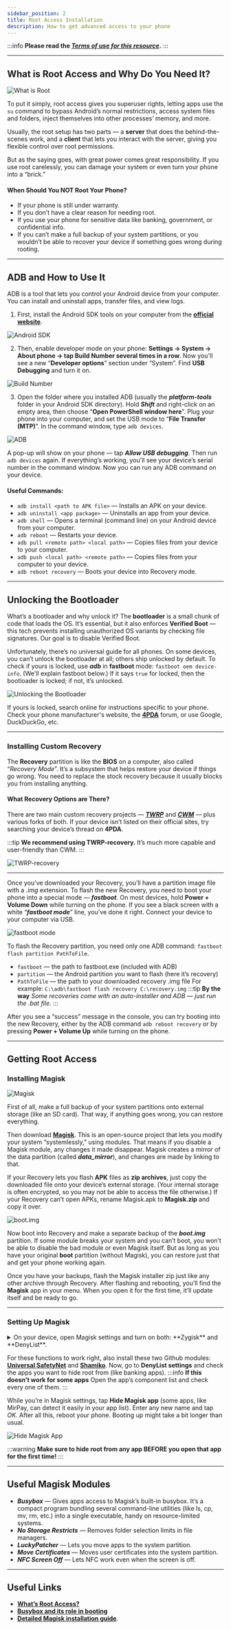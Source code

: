 ```yaml
---
sidebar_position: 2
title: Root Access Installation
description: How to get advanced access to your phone
---
```


:::info **Please read the [*Terms of use for this resource*](../Disclaimer).**
:::
_______________________________________________
## What is Root Access and Why Do You Need It?
![What is Root](./assets/Root/Root_pic5.jpg)

To put it simply, root access gives you superuser rights, letting apps use the `su` command to bypass Android’s normal restrictions, access system files and folders, inject themselves into other processes’ memory, and more.

Usually, the root setup has two parts — a **server** that does the behind-the-scenes work, and a **client** that lets you interact with the server, giving you flexible control over root permissions.

But as the saying goes, with great power comes great responsibility. If you use root carelessly, you can damage your system or even turn your phone into a “brick.”

#### When Should You NOT Root Your Phone?
- If your phone is still under warranty.
- If you don’t have a clear reason for needing root.
- If you use your phone for sensitive data like banking, government, or confidential info.
- If you can’t make a full backup of your system partitions, or you wouldn’t be able to recover your device if something goes wrong during rooting.
_________________
## ADB and How to Use It
ADB is a tool that lets you control your Android device from your computer. You can install and uninstall apps, transfer files, and view logs.

1. First, install the Android SDK tools on your computer from the [**official website**](https://developer.android.com/tools/releases/platform-tools).

![Android SDK](./assets/Root/Root_pic1.png)

2. Then, enable developer mode on your phone: **Settings → System → About phone → tap Build Number several times in a row**. Now you'll see a new “**Developer options**” section under “System”. Find **USB Debugging** and turn it on.

![Build Number](./assets/Root/Root_pic3.jpg)

3. Open the folder where you installed ADB (usually the ***platform-tools*** folder in your Android SDK directory). Hold ***Shift*** and right-click on an empty area, then choose “**Open PowerShell window here**”. Plug your phone into your computer, and set the USB mode to “**File Transfer (MTP)**”. In the command window, type `adb devices`.

![ADB](./assets/Root/Root_pic4.jpg)

A pop-up will show on your phone — tap ***Allow USB debugging***. Then run `adb devices` again. If everything’s working, you'll see your device’s serial number in the command window. Now you can run any ADB command on your device.
#### Useful Commands:
- `adb install <path to APK file>` — Installs an APK on your device.
- `adb uninstall <app package>` — Uninstalls an app from your device.
- `adb shell` — Opens a terminal (command line) on your Android device from your computer.
- `adb reboot` — Restarts your device.
- `adb pull <remote path> <local path>` — Copies files from your device to your computer.
- `adb push <local path> <remote path>` — Copies files from your computer to your device.
- `adb reboot recovery` — Boots your device into Recovery mode.
_________________
## Unlocking the Bootloader
What’s a bootloader and why unlock it? The **bootloader** is a small chunk of code that loads the OS. It’s essential, but it also enforces **Verified Boot** — this tech prevents installing unauthorized OS variants by checking file signatures. Our goal is to disable Verified Boot.

Unfortunately, there’s no universal guide for all phones. On some devices, you can’t unlock the bootloader at all; others ship unlocked by default. To check if yours is locked, use ***adb*** in **fastboot** mode: `fastboot oem device-info`. (We'll explain fastboot below.) If it says `true` for locked, then the bootloader is locked; if not, it’s unlocked.

![Unlocking the Bootloader](./assets/Root/Root_pic6.jpg)

If yours is locked, search online for instructions specific to your phone. Check your phone manufacturer's website, the [**4PDA**](https://4pda.to/forum) forum, or use Google, DuckDuckGo, etc.
_________________
### Installing Custom Recovery
The **Recovery** partition is like the **BIOS** on a computer, also called “*Recovery Mode*”. It’s a subsystem that helps restore your device if things go wrong. You need to replace the stock recovery because it usually blocks you from installing anything.

#### What Recovery Options are There?
There are two main custom recovery projects — [***TWRP***](https://twrp.me/) and [***CWM***](https://www.clockworkmod.com/) — plus various forks of both. If your device isn’t listed on their official sites, try searching your device’s thread on **4PDA**.

:::tip **We recommend using TWRP-recovery.**
It’s much more capable and user-friendly than CWM.
:::

![TWRP-recovery](./assets/Root/Root_pic7.png)
_________________
Once you’ve downloaded your Recovery, you’ll have a partition image file with a *.img* extension. To flash the new Recovery, you need to boot your phone into a special mode — ***fastboot***. On most devices, hold **Power + Volume Down** while turning on the phone. If you see a black screen with a white “***fastboot mode***” line, you’ve done it right. Connect your device to your computer via USB.

![fastboot mode](./assets/Root/Root_pic8.jpg)

To flash the Recovery partition, you need only one ADB command:
`fastboot flash partition PathToFile`.
- `fastboot` — the path to fastboot.exe (included with ADB)
- `partition` — the Android partition you want to flash (here it’s recovery)
- `PathToFile` — the path to your downloaded recovery .img file
For example: `C:\adb\fastboot flash recovery C:\recovery.img`
:::tip **By the way**
*Some recoveries come with an auto-installer and ADB — just run the .bat file.*
:::

After you see a “success” message in the console, you can try booting into the new Recovery, either by the ADB command `adb reboot recovery` or by pressing **Power + Volume Up** while turning on the phone.
_________________
## Getting Root Access
### Installing Magisk
![Magisk](./assets/Root/Root_pic9.png)

First of all, make a full backup of your system partitions onto external storage (like an SD card). That way, if anything goes wrong, you can restore everything.

Then download [**Magisk**](https://github.com/topjohnwu/Magisk/releases). This is an open-source project that lets you modify your system “systemlessly,” using modules. That means if you disable a Magisk module, any changes it made disappear. Magisk creates a *mirror* of the data partition (called ***data_mirror***), and changes are made by linking to that.

If your Recovery lets you flash **APK** files as **zip archives**, just copy the downloaded file onto your device’s external storage. (Your internal storage is often encrypted, so you may not be able to access the file otherwise.) If your Recovery can’t open APKs, rename Magisk.apk to **Magisk.zip** and copy it over.

![boot.img](./assets/Root/Root_pic10.png)

Now boot into Recovery and make a separate backup of the ***boot.img*** partition. If some module breaks your system and you can’t boot, you won’t be able to disable the bad module or even Magisk itself. But as long as you have your original **boot** partition (without Magisk), you can restore just that and get your phone working again.

Once you have your backups, flash the Magisk installer zip just like any other archive through Recovery. After flashing and rebooting, you’ll find the **Magisk** app in your menu. When you open it for the first time, it’ll update itself and be ready to go.
_________________
### Setting Up Magisk
<details>
<summary>On your device, open Magisk settings and turn on both: **Zygisk** and **DenyList**.</summary>
<!--All you need is a blank line-->

![Magisk Settings](./assets/Root/Root_pic11.png)
</details>

For these functions to work right, also install these two Github modules: [**Universal SafetyNet**](https://github.com/kdrag0n/safetynet-fix) and [**Shamiko**](https://github.com/LSPosed/LSPosed.github.io/releases). Now, go to **DenyList settings** and check the apps you want to hide root from (like banking apps).
:::info **If this doesn’t work for some apps**
Open the app’s component list and check every one of them.
:::

While you’re in Magisk settings, tap **Hide Magisk app** (some apps, like MirPay, can detect it easily in your app list). Enter any new name and tap *OK*. After all this, reboot your phone. Booting up might take a bit longer than usual.

![Hide Magisk App](./assets/Root/Root_pic12.png)

:::warning **Make sure to hide root from any app BEFORE you open that app for the first time!**
:::
_________________
## Useful Magisk Modules
- ***Busybox*** — Gives apps access to Magisk’s built-in busybox. It’s a compact program bundling several command-line utilities (like ls, cp, mv, rm, etc.) into a single executable, handy on resource-limited systems.
- ***No Storage Restricts*** — Removes folder selection limits in file managers.
- ***LuckyPatcher*** — Lets you move apps to the system partition.
- ***Move Certificates*** — Moves user certificates into the system partition.
- ***NFC Screen Off*** — Lets NFC work even when the screen is off.
________________
## Useful Links
- [**What’s Root Access?**](https://journal.tinkoff.ru/android-root/)
- [**Busybox and its role in booting**](https://www.reddit.com/r/linux/comments/1p4tb9/what_is_busybox_and_what_is_it_used_for_in_the/)
- [**Detailed Magisk installation guide**](https://topjohnwu.github.io/Magisk/install.html).